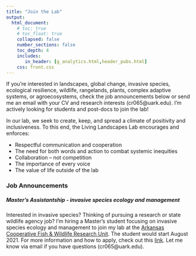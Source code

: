 ```yaml
---
title: "Join the Lab"
output: 
  html_document:
    # toc: true
    # toc_float: true
    collapsed: false
    number_sections: false
    toc_depth: 4
    includes:
       in_header: [g_analytics.html,header_pubs.html]
    css: front.css
---
```


If you're interested in landscapes, global change, invasive species, ecological resilience, wildlife, rangelands, plants, complex adaptive systems, or agroecosystems, check the job announcements below or send me an email with your CV and research interests (cr065@uark.edu). I'm actively looking for students and post-docs to join the lab!

In our lab, we seek to create, keep, and spread a climate of positivity and inclusiveness. To this end, the Living Landscapes Lab encourages and enforces:

- Respectful communication and cooperation
- The need for both words and action to combat systemic inequities
- Collaboration -- not competition
- The importance of every voice 
- The value of life outside of the lab

### Job Announcements

##### Master's Assistantship - invasive species ecology and management

Interested in invasive species? Thinking of pursuing a research or state wildlife agency job? I’m hiring a Master’s student focusing on invasive species ecology and management to join my lab at the [Arkansas Cooperative Fish & Wildlife Research Unit](https://www1.usgs.gov/coopunits/unit/Arkansas). The student would start August 2021. For more information and how to apply, check out this [link](https://wfscjobs.tamu.edu/jobs/masters-assistantship-invasive-waterfowl-ecology-and-management-arkansas/). Let me know via email if you have questions (cr065@uark.edu).

<!-- #### Undergraduate Research -->

<!-- Recent research projects completed in the lab. -->

<!-- ```{r, echo=F, warning=FALSE, message=FALSE} -->
<!-- library(data.table) -->
<!-- undergrad_df<-fread("undergrad_research.csv") -->
<!-- knitr::kable(undergrad_df) -->

<!-- ``` -->
